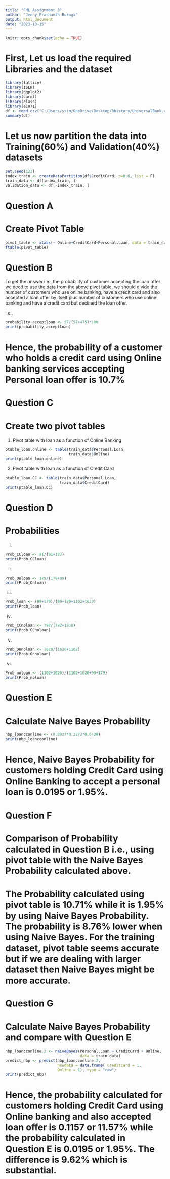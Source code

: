 ---
title: "FML Assignment 3"
author: "Jenny Prashanth Buraga"
output: html_document
date: "2023-10-15"
---

```{r setup, include=FALSE}
knitr::opts_chunk$set(echo = TRUE)
```

# First, Let us load the required Libraries and the dataset
```{r}
library(lattice)
library(ISLR)
library(ggplot2)
library(caret)
library(class)
library(e1071)
df <- read.csv("C:/Users/ssim/OneDrive/Desktop/Rhistory/UniversalBank.csv")
summary(df)
```

# Let us now partition the data into Training(60%) and Validation(40%) datasets
```{r}
set.seed(123)
index_train <- createDataPartition(df$CreditCard, p=0.6, list = F)
train_data <- df[index_train, ]
validation_data <- df[-index_train, ]
```
# Question A
# Create Pivot Table
```{r}
pivot_table <- xtabs(~ Online+CreditCard+Personal.Loan, data = train_data)
ftable(pivot_table)
```
# Question B
To get the answer i.e., the probability of customer accepting the loan offer we need to use the data from the above pivot table. we should divide the number of customers who use online banking, have a credit card and also accepted a loan offer by itself plus number of customers who use online banking and have a credit card but declined the loan offer.

i.e.,
```{r}
probability_acceptloan <- 57/(57+475)*100
print(probability_acceptloan)
```
# Hence, the probability of a customer who holds a credit card using Online banking services accepting Personal loan offer is 10.7%

# Question C
# Create two pivot tables
1. Pivot table with loan as a function of Online Banking
```{r}
ptable_loan.online <- table(train_data$Personal.Loan,
                            train_data$Online)
print(ptable_loan.online)
```
2. Pivot table with loan as a function of Credit Card
```{r}
ptable_loan.CC <- table(train_data$Personal.Loan,
                        train_data$CreditCard)
print(ptable_loan.CC)
```
# Question D
# Probabilities
i.
```{r}
Prob_CCloan <- 91/(91+187)
print(Prob_CCloan)
```
ii.
```{r}
Prob_Onloan <- 179/(179+99)
print(Prob_Onloan)
```
iii. 
```{r}
Prob_loan <- (99+179)/(99+179+1102+1620)
print(Prob_loan)
```
iv.
```{r}
Prob_CCnoloan <- 792/(792+1930)
print(Prob_CCnoloan)
```
v.
```{r}
Prob_Onnoloan <- 1620/(1620+1102)
print(Prob_Onnoloan)
```
vi.
```{r}
Prob_noloan <- (1102+1620)/(1102+1620+99+179)
print(Prob_noloan)
```
# Question E
# Calculate Naive Bayes Probability
```{r}
nbp_loancconline <- (0.0927*0.3273*0.6439)
print(nbp_loancconline)
```
# Hence, Naive Bayes Probability for customers holding Credit Card using Online Banking to accept a personal loan is 0.0195 or 1.95%.

# Question F
# Comparison of Probability calculated in Question B i.e., using pivot table with the Naive Bayes Probability calculated above.

# The Probability calculated using pivot table is 10.71% while it is 1.95% by using Naive Bayes Probability. The probability is 8.76% lower when using Naive Bayes. For the training dataset, pivot table seems accurate but if we are dealing with larger dataset then Naive Bayes might be more accurate.

# Question G

# Calculate Naive Bayes Probability and compare with Question E
```{r}
nbp_loancconline.2 <- naiveBayes(Personal.Loan ~ CreditCard + Online,
                                 data = train_data) 
predict_nbp <- predict(nbp_loancconline.2, 
                       newdata = data.frame( CreditCard = 1,
                       Online = 1), type = "raw")
print(predict_nbp)
```
# Hence, the probability calculated for customers holding Credit Card using Online banking and also accepted loan offer is 0.1157 or 11.57% while the probability calculated in Question E is 0.0195 or 1.95%. The difference is 9.62% which is substantial.















